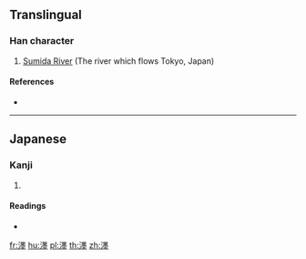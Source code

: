{{character info/new}}
==Translingual==

===Han character===
{{Han char|rn=85|rad=水|as=15|sn=18|four=|canj=EWGG}}

# [[w:Sumida River|Sumida River]] (The river which flows Tokyo, Japan)

====References====
* {{Han ref|kx=0657.361|hdz=31769.051|uh=6FF9|ud=28665}}

----

==Japanese==

===Kanji===
{{ja-kanji|grade=|rs=水15}}

# {{defn|lang=ja|sort=水15}}

====Readings====
* {{ja-readings|on=|kun=[[ぼく]] (boku)}}

[[fr:濹]]
[[hu:濹]]
[[pl:濹]]
[[th:濹]]
[[zh:濹]]
